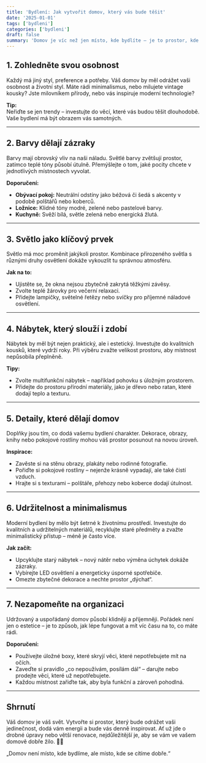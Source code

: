 ```yaml
---
title: 'Bydlení: Jak vytvořit domov, který vás bude těšit'
date: '2025-01-01'
tags: ['bydleni']
categories: ['bydleni']
draft: false
summary: 'Domov je víc než jen místo, kde bydlíte – je to prostor, kde se cítíte bezpečně, šťastně a sami sebou. Ať už zařizujete nové bydlení, renovujete stávající byt, nebo jen chcete dodat svému prostoru trochu života, máme pro vás tipy, jak vytvořit harmonické a inspirativní prostředí.'
---
```


## 1. Zohledněte svou osobnost

Každý má jiný styl, preference a potřeby. Váš domov by měl odrážet vaši osobnost a životní styl. Máte rádi minimalismus, nebo milujete vintage kousky? Jste milovníkem přírody, nebo vás inspiruje moderní technologie?

**Tip:**  
Neřiďte se jen trendy – investujte do věcí, které vás budou těšit dlouhodobě. Vaše bydlení má být obrazem vás samotných.

---

## 2. Barvy dělají zázraky

Barvy mají obrovský vliv na naši náladu. Světlé barvy zvětšují prostor, zatímco teplé tóny působí útulně. Přemýšlejte o tom, jaké pocity chcete v jednotlivých místnostech vyvolat.

**Doporučení:**

- **Obývací pokoj:** Neutrální odstíny jako béžová či šedá s akcenty v podobě polštářů nebo koberců.
- **Ložnice:** Klidné tóny modré, zelené nebo pastelové barvy.
- **Kuchyně:** Svěží bílá, světle zelená nebo energická žlutá.

---

## 3. Světlo jako klíčový prvek

Světlo má moc proměnit jakýkoli prostor. Kombinace přirozeného světla s různými druhy osvětlení dokáže vykouzlit tu správnou atmosféru.

**Jak na to:**

- Ujistěte se, že okna nejsou zbytečně zakrytá těžkými závěsy.
- Zvolte teplé žárovky pro večerní relaxaci.
- Přidejte lampičky, světelné řetězy nebo svíčky pro příjemné náladové osvětlení.

---

## 4. Nábytek, který slouží i zdobí

Nábytek by měl být nejen praktický, ale i estetický. Investujte do kvalitních kousků, které vydrží roky. Při výběru zvažte velikost prostoru, aby místnost nepůsobila přeplněně.

**Tipy:**

- Zvolte multifunkční nábytek – například pohovku s úložným prostorem.
- Přidejte do prostoru přírodní materiály, jako je dřevo nebo ratan, které dodají teplo a texturu.

---

## 5. Detaily, které dělají domov

Doplňky jsou tím, co dodá vašemu bydlení charakter. Dekorace, obrazy, knihy nebo pokojové rostliny mohou váš prostor posunout na novou úroveň.

**Inspirace:**

- Zavěste si na stěnu obrazy, plakáty nebo rodinné fotografie.
- Pořiďte si pokojové rostliny – nejenže krásně vypadají, ale také čistí vzduch.
- Hrajte si s texturami – polštáře, přehozy nebo koberce dodají útulnost.

---

## 6. Udržitelnost a minimalismus

Moderní bydlení by mělo být šetrné k životnímu prostředí. Investujte do kvalitních a udržitelných materiálů, recyklujte staré předměty a zvažte minimalistický přístup – méně je často více.

**Jak začít:**

- Upcyklujte starý nábytek – nový nátěr nebo výměna úchytek dokáže zázraky.
- Vybírejte LED osvětlení a energeticky úsporné spotřebiče.
- Omezte zbytečné dekorace a nechte prostor „dýchat“.

---

## 7. Nezapomeňte na organizaci

Udržovaný a uspořádaný domov působí klidněji a příjemněji. Pořádek není jen o estetice – je to způsob, jak lépe fungovat a mít víc času na to, co máte rádi.

**Doporučení:**

- Používejte úložné boxy, které skryjí věci, které nepotřebujete mít na očích.
- Zaveďte si pravidlo „co nepoužívám, posílám dál“ – darujte nebo prodejte věci, které už nepotřebujete.
- Každou místnost zařiďte tak, aby byla funkční a zároveň pohodlná.

---

## Shrnutí

Váš domov je váš svět. Vytvořte si prostor, který bude odrážet vaši jedinečnost, dodá vám energii a bude vás denně inspirovat. Ať už jde o drobné úpravy nebo větší renovace, nejdůležitější je, aby se vám ve vašem domově dobře žilo. 🏡💕

„Domov není místo, kde bydlíme, ale místo, kde se cítíme dobře.“
